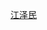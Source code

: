 {{Userbox
  |border-c = #CC0000
  |border-s = 5
  |id-c     = #CC0000
  |id-s     = 25
  |id-fc    = #CC0000
  |info-c   = #CC0000
  |info-s   = 11
  |info-fc  = #ffffff
  |id      = [[File:Jiang Zemin St. Petersburg2002.jpg|60px]]
  |info     = 这个用户喜欢并支持'''[[江泽民|<span style="color: #FFFFFF;">长者</span>]]'''
}}
[[Category:喜欢江泽民的维基人|{{PAGENAME}}]]
<noinclude>
[[Category:政治用戶框模板|江泽民]]
</noinclude>